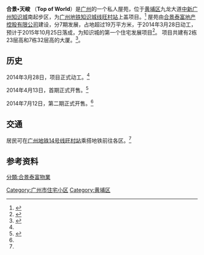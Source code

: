 {{advert|time=2014-09-30T11:44:28+00:00}}
'''合景•天峻''' （'''Top of World'''）是[[广州|广州]]的一个私人屋苑，位于[[黄埔区|黄埔区]]九龙大道[[中新广州知识城|中新广州知识城]]南起步区，为[[广州地铁知识城线|广州地铁知识城线]][[旺村站|旺村站]]上盖项目。<ref name="合景泰富">{{cite news|language=zh-hans|url=http://www.kwgproperty.com/projects/project_view.aspx?itemID=126|title=广州•合景天峻|publisher=合景泰富地产控股有限公司|date=|accessdate=2014年9月30日|archive-date=2014年10月6日|archive-url=https://web.archive.org/web/20141006102320/http://www.kwgproperty.com/projects/project_view.aspx?itemID=126|dead-url=yes}}</ref> 屋苑由[[合景泰富地产控股有限公司|合景泰富地产控股有限公司]]建设，分7期发展，占地超过19万平方米，于2014年3月28日动工，预计于2015年10月25日落成，为知识城的第一个住宅发展项目<ref name = "南方都市报(深圳)">{{Cite web |url = http://gz.house.163.com/14/0311/10/9N23CGLP00873L40.html |title = 中新知识城首盘来袭 |author =  |date = 2014年3月11日 |publisher = 《[[南方都市报|南方都市报]](深圳)》 |language = zh-hans |accessdate = 2014年9月30日 |quote =  |archive-url = https://web.archive.org/web/20140809202139/http://gz.house.163.com/14/0311/10/9N23CGLP00873L40.html |archive-date = 2014年8月9日 |dead-url = yes }}</ref>。 项目共建有2栋23层高和7栋32层高的大厦。<ref name = "房天下1">{{Cite web |url = http://hejingtianjun.fang.com/house/2812070626/housedetail.htm |title = 合景天峻基本信息 |author =  |date = 2014年3月11日 |publisher = 房天下 |language = zh-hans |accessdate = 2014年9月30日 |quote =  |archive-date = 2014年10月6日 |archive-url = https://web.archive.org/web/20141006081607/http://hejingtianjun.fang.com/house/2812070626/housedetail.htm |dead-url = no }}</ref>。 

==历史==
2014年3月28日，项目正式动工。<ref name = "南方都市报(深圳)"/>

2014年4月13日，首期正式开售。<ref name = "房天下2">{{cite news |language=zh-hk |url=http://hejingtianjun.fang.com/house/2812070626/sale_history.htm |title=合景天峻开盘价格、开盘时间 |publisher=房天下 |date= |accessdate=2014年9月30日 |archive-date=2014年10月6日 |archive-url=https://web.archive.org/web/20141006092006/http://hejingtianjun.fang.com/house/2812070626/sale_history.htm |dead-url=yes }}</ref> 

2014年7月12日，第二期正式开售。<ref name = "房天下2"/>

==交通==
居民可在[[广州地铁14号线|广州地铁14号线]][[旺村站|旺村站]]乘搭地铁前往各区。<ref name="合景泰富"/>

==参考资料==
{{reflist}}

[[分類:合景泰富物業|分類:合景泰富物業]]
[[Category:广州市住宅小区|Category:广州市住宅小区]]
[[Category:黄埔区|Category:黄埔区]]
